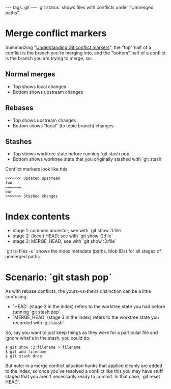 ---
tags: git
---
`git status` shows files with conflicts under "Unmerged paths".

= Merge conflict markers =

Summarizing "[[Understanding Git conflict markers]]", the "top" half of a conflict is the branch you're merging into, and the "bottom" half of a conflict is the branch you are trying to merge, so:

== Normal merges ==

* Top shows local changes
* Bottom shows upstream changes

== Rebases ==

* Top shows upstream changes
* Bottom shows "local" (to topic branch) changes

== Stashes ==

* Top shows worktree state before running `git stash pop`
* Bottom shows worktree state that you originally stashed with `git stash`

Conflict markers look like this:

<pre><<<<<<< Updated upstream
foo
=======
bar
>>>>>>> Stashed changes</pre>

= Index contents =

* stage 1: common ancestor; see with `git show :1:file`
* stage 2: (local) HEAD; see with `git show :2:file`
* stage 3: MERGE_HEAD; see with `git show :3:file`

`git ls-files -u` shows the index metadata (paths, blob IDs) for all stages of unmerged paths.

= Scenario: `git stash pop` =

As with rebase conflicts, the yours-vs-theirs distinction can be a little confusing.

* `HEAD` (stage 2 in the index) refers to the worktree state you had before running `git stash pop`
* `MERGE_HEAD` (stage 3 in the index) refers to the worktree state you recorded with `git stash`

So, say you want to just keep things as they were for a particular file and ignore what's in the stash, you could do:

<pre lang="shell">$ git show :2:filename > filename
$ git add filename
$ git stash drop</pre>

But note: in a merge conflict situation hunks that applied cleanly are added to the index, so once you've resolved a conflict like this you may have stuff staged that you aren't necessarily ready to commit. In that case, `git reset HEAD`.
